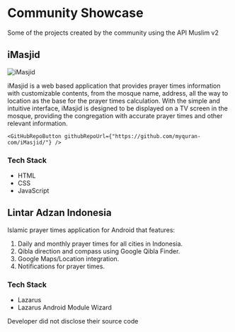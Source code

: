
# Community Showcase

Some of the projects created by the community using the API Muslim v2

## iMasjid

![iMasjid](https://raw.githubusercontent.com/myquran-com/iMasjid/refs/heads/main/preview.png)

iMasjid is a web based application that provides prayer times information with customizable contents, from the mosque name, address, all the way to location as the base for the prayer times calculation. With the simple and intuitive interface, iMasjid is designed to be displayed on a TV screen in the mosque, providing the congregation with accurate prayer times and other relevant information.

<div style={{ display: "flex", columnGap: "calc(0.5rem * 1)" }}>
    <LiveDemoButton
        liveDemoURL={
            "https://masjid.myquran.com/?action=preview&id=1301&ht=2&ha=false&hj=false&hs=false&hm=false&hh=false&bg=https://masjid.myquran.com/img/masjid.jpg&ct=1&jt=2&im=0&sb=0&dz=0&as=0&mg=0&is=0&nama=Masjid%20DjaKartA&alamat=Jl%20Dimanapun%20Tunaikanlah%205%20waktu&info1=Informasi%20infaq%20bulan%20November%202021,%20sebesar%20Rp%201.855.000,-%20Semoga%20kita%20senantiasa%20dilancarkan%20dalam%20segala%20urusan%20sehari-hari.%20aamiin&info2=Tetap%20jaga%20kebersihan,%20kesehatan,%20dan%20terapkan%20pola%20hidup%20sehat.%20semoga%20kita%20senantiasa%20dalam%20lindungan%20Nya.%20aamiin"
        }
    />

    <GitHubRepoButton githubRepoUrl={"https://github.com/myquran-com/iMasjid/"} />

</div>

### Tech Stack

- HTML
- CSS
- JavaScript

## Lintar Adzan Indonesia

Islamic prayer times application for Android that features:

1. Daily and monthly prayer times for all cities in Indonesia.
2. Qibla direction and compass using Google Qibla Finder.
3. Google Maps/Location integration.
4. Notifications for prayer times.

### Tech Stack

- Lazarus
- Lazarus Android Module Wizard

<div style={{ display: "flex", columnGap: "calc(0.5rem * 1)" }}>
	<LiveDemoButton
		liveDemoURL={
			"https://play.google.com/store/apps/details?id=org.lintarvic.adzan&pcampaignid=web_share&pli=1"
		}
	/>
	<span style={{ textWrap: "balance" }}>
		Developer did not disclose their source code
	</span>
</div>
